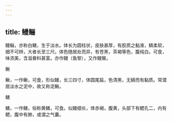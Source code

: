 ```yaml
---
---
---
```

title: 鳗鲡
---



鳗鲡，亦称白鳝，生于淡水。体长为圆柱状，皮肤甚厚，有胶质之黏液，鳞柔软，细不可辨，大者长至三尺。体色随居处而异，有苍黑，茶褐等色，腹纯白。可食，味浓美，含滋飬料甚富。亦作鳗（鱼黎），又作鳗鯬。

鳅

鳅，一作鳅，可食，形似鳗，长三四寸，体圆尾扁，色清黑，无鳞而有黏质。常潜居淡水之泥中，故又称泥鳅。

鳝

鳝，一作鳝，俗称黄鳝，可食。似鳗细长，体赤褐，腹黄，头部下有鳃孔二，内有鳃，腹中有肺，或谓之气囊。